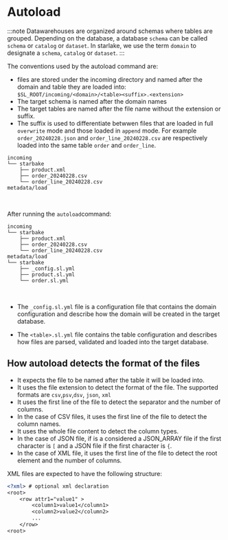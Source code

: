 # Autoload


:::note
Datawarehouses are organized around schemas where tables are grouped.
Depending on the database, a database `schema` can be called `schema` or `catalog` or `dataset`.
In starlake, we use the term `domain` to designate  a `schema`, `catalog` or `dataset`.
:::

The conventions used by the autoload command are:
- files are stored under the incoming directory and named after the domain and table they are loaded into: `$SL_ROOT/incoming/<domain>/<table><suffix>.<extension>`
- The target schema is named after the domain names
- The target tables are named after the file name without the extension or suffix.
- The suffix is used to differentiate betwwen files that are loaded in full `overwrite` mode and those loaded in `append` mode.
For example `order_20240228.json` and `order_line_20240228.csv` are respectively loaded into the same table `order` and `order_line`.

```plaintext title="directory structure example before running autoload"
incoming
└── starbake
    ├── product.xml
    ├── order_20240228.csv
    └── order_line_20240228.csv
metadata/load
```
<br/>

After running the `autoload`command:
```plaintext title="table schemas inferred from the directory structure"
incoming
└── starbake
    ├── product.xml
    ├── order_20240228.csv
    └── order_line_20240228.csv
metadata/load
└── starbake
    ├── _config.sl.yml
    ├── product.sl.yml
    └── order.sl.yml
```
<br/>



- The `_config.sl.yml` file is a configuration file that contains the domain configuration and describe how the domain will be created in the target database.

- The `<table>.sl.yml` file contains the table configuration and describes how files are parsed, validated and loaded into the target database.


## How autoload detects the format of the files

- It expects the file to be named after the table it will be loaded into.
- It uses the file extension to detect the format of the file. The supported formats are `csv`,`psv`,`dsv`, `json`, `xml`
- It uses the first line of the file to detect the separator and the number of columns.
- In the case of CSV files, it uses the first line of the file to detect the column names.
- It uses the whole file content to detect the column types.
- In the case of JSON file, if is a considered a JSON_ARRAY file if the first character is `[` and a JSON file if the first character is `{`.
- In the case of XML file, it uses the first line of the file to detect the root element and the number of columns.

XML files are expected to have the following structure:
<br/>

```xml
<?xml> # optional xml declaration
<root>
    <row attr1="value1" >
        <column1>value1</column1>
        <column2>value2</column2>
        ...
    </row>
<root>

```
